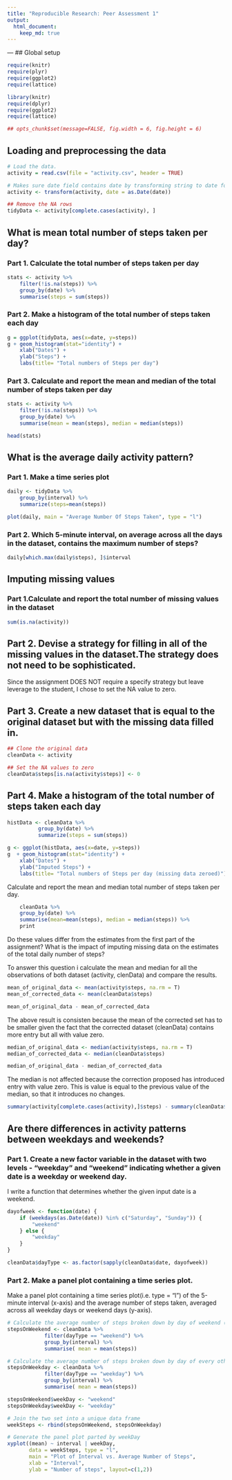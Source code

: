 ```yaml
---
title: "Reproducible Research: Peer Assessment 1"
output: 
  html_document:
    keep_md: true
---
```


--- ## Global setup
```r
require(knitr)
require(plyr)
require(ggplot2)
require(lattice)

library(knitr)
require(dplyr)
require(ggplot2)
require(lattice)

## opts_chunk$set(message=FALSE, fig.width = 6, fig.height = 6)
```

## Loading and preprocessing the data
```r
# Load the data.
activity = read.csv(file = "activity.csv", header = TRUE)

# Makes sure date field contains date by transforming string to date format
activity <- transform(activity, date = as.Date(date))

## Remove the NA rows
tidyData <- activity[complete.cases(activity), ]
```


## What is mean total number of steps taken per day?

### Part 1. Calculate the total number of steps taken per day
```r
stats <- activity %>% 
    filter(!is.na(steps)) %>%
    group_by(date) %>% 
    summarise(steps = sum(steps))
```


### Part 2. Make a histogram of the total number of steps taken each day
```r
g = ggplot(tidyData, aes(x=date, y=steps))
g + geom_histogram(stat="identity") + 
    xlab("Dates") + 
    ylab("Steps") +
    labs(title= "Total numbers of Steps per day")
```

### Part 3. Calculate and report the mean and median of the total number of steps taken per day

```r
stats <- activity %>% 
    filter(!is.na(steps)) %>%
    group_by(date) %>% 
    summarise(mean = mean(steps), median = median(steps))

head(stats)
```
## What is the average daily activity pattern?

### Part 1. Make a time series plot 
```r
daily <- tidyData %>%
    group_by(interval) %>%
    summarize(steps=mean(steps))

plot(daily, main = "Average Number Of Steps Taken", type = "l")
```

### Part 2. Which 5-minute interval, on average across all the days in the dataset, contains the maximum number of steps?

```r
daily[which.max(daily$steps), ]$interval
```



## Imputing missing values

### Part 1.Calculate and report the total number of missing values in the dataset
```r
sum(is.na(activity))
```


## Part 2. Devise a strategy for filling in all of the missing values in the dataset.The strategy does not need to be sophisticated. 

Since the assignment DOES NOT require a specify strategy but leave leverage to the student, I chose to set the NA value to zero.

## Part 3. Create a new dataset that is equal to the original dataset but with the missing data filled in.
```r
## Clone the original data
cleanData <- activity

## Set the NA values to zero
cleanData$steps[is.na(activity$steps)] <- 0
```

## Part 4. Make a histogram of the total number of steps taken each day

```r
histData <- cleanData %>%
          group_by(date) %>%
          summarize(steps = sum(steps))

g <- ggplot(histData, aes(x=date, y=steps))
g  + geom_histogram(stat="identity") + 
    xlab("Dates") + 
    ylab("Imputed Steps") +
    labs(title= "Total numbers of Steps per day (missing data zeroed)")    
```

Calculate and report the mean and median total number of steps taken per day.
```r
    cleanData %>% 
    group_by(date) %>% 
    summarise(mean=mean(steps), median = median(steps)) %>%
    print
```

Do these values differ from the estimates from the first part of the assignment?
What is the impact of imputing missing data on the estimates of the total daily number of steps?


To answer this question i calculate the mean and median for all the observations of both dataset (activity, clenData) and compare the results.
```r
mean_of_original_data <- mean(activity$steps, na.rm = T)
mean_of_corrected_data <- mean(cleanData$steps)

mean_of_original_data - mean_of_corrected_data
```
The above result is consisten because the mean of the corrected set has
to be smaller given the fact that the corrected dataset (cleanData) contains more entry but all with value zero.

```r
median_of_original_data <- median(activity$steps, na.rm = T)
median_of_corrected_data <- median(cleanData$steps)

median_of_original_data - median_of_corrected_data
```
The median is not affected because the correction proposed has introduced
entry with value zero. This is value is equal to the previous value of the median, so that it introduces no changes.


```r
summary(activity[complete.cases(activity),]$steps) - summary(cleanData$steps)
```

## Are there differences in activity patterns between weekdays and weekends?

### Part 1. Create a new factor variable in the dataset with two levels - "weekday" and "weekend" indicating whether a given date is a weekday or weekend day.

I write a function that determines whether the given input date is a weekend.
```r
dayofweek <- function(date) {
    if (weekdays(as.Date(date)) %in% c("Saturday", "Sunday")) {
        "weekend"
    } else {
        "weekday"
    }
}

cleanData$dayType <- as.factor(sapply(cleanData$date, dayofweek))
```


### Part 2. Make a panel plot containing a time series plot.

Make a panel plot containing a time series plot(i.e. type = "l") of the 5-minute interval (x-axis) and the average number of steps taken, averaged across all weekday days or weekend days (y-axis). 

```r
# Calculate the average number of steps broken down by day of weekend (Sat, Sun).
stepsOnWeekend <- cleanData %>%
            filter(dayType == "weekend") %>%
            group_by(interval) %>%
            summarise( mean = mean(steps))

# Calculate the average number of steps broken down by day of every other day (Mom-Fri).
stepsOnWeekday <- cleanData %>%
            filter(dayType == "weekday") %>%
            group_by(interval) %>%
            summarise( mean = mean(steps))

stepsOnWeekend$weekDay <- "weekend"
stepsOnWeekday$weekDay <- "weekday"

# Join the two set into a unique data frame
weekSteps <- rbind(stepsOnWeekend, stepsOnWeekday)

# Generate the panel plot parted by weekDay
xyplot((mean) ~ interval | weekDay, 
       data = weekSteps, type = "l", 
       main = "Plot of Interval vs. Average Number of Steps", 
       xlab = "Interval",  
       ylab = "Number of steps", layout=c(1,2))
```
